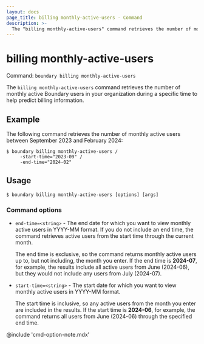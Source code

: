 ```yaml
---
layout: docs
page_title: billing monthly-active-users - Command
description: >-
  The "billing monthly-active-users" command retrieves the number of monthly active users during a specified time period to help you predict user-based pricing.
---
```


# billing monthly-active-users

Command: `boundary billing monthly-active-users`

The `billing monthly-active-users` command retrieves the number of monthly active Boundary users in your organization during a specific time to help predict billing information.

## Example

The following command retrieves the number of monthly active users between September 2023 and February 2024:

```shell-session
$ boundary billing monthly-active-users /
     -start-time="2023-09" /
     -end-time="2024-02"
```

## Usage

<CodeBlockConfig hideClipboard>

```shell-session
$ boundary billing monthly-active-users [options] [args]
```

</CodeBlockConfig>

### Command options

- `end-time=<string>` -  The end date for which you want to view monthly active users in YYYY-MM format.
If you do not include an end time, the command retrieves active users from the start time through the current month.

   The end time is exclusive, so the command returns monthly active users up to, but not including, the month you enter.
   If the end time is **2024-07**, for example, the results include all active users from June (2024-06), but they would not include any users from July (2024-07).
- `start-time=<string>` -  The start date for which you want to view monthly active users in YYYY-MM format.

   The start time is inclusive, so any active users from the month you enter are included in the results.
   If the start time is **2024-06**, for example, the command returns all users from June (2024-06) through the specified end time.

@include 'cmd-option-note.mdx'